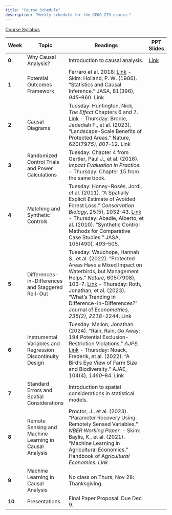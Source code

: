 ```yaml
---
title: "Course Schedule"
description: "Weekly schedule for the GEOG 279 course."
---
```


[Course Syllabus](syllabus/GEOG279_Syllabus_Fall_24.pdf)

| **Week** | **Topic**                                                  | **Readings**                                                                                                                                                                                                                                                                                                  | **PPT Slides** |
| -------- | ---------------------------------------------------------- | ------------------------------------------------------------------------------------------------------------------------------------------------------------------------------------------------------------------------------------------------------------------------------------------------------------- | -------------- |
| **0**    | Why Causal Analysis?                                       | Introduction to causal analysis.                                                                                                                                                                                                                                                                              | [Link](#)      |
| **1**    | Potential Outcomes Framework                               | Ferraro et al. 2018: [Link](#)   - Skim: Holland, P. W. (1986). "Statistics and Causal Inference." JASA, 81(396), *945*–960. Link                                                                                                                                                                             |                |
| **2**    | Causal Diagrams                                            | Tuesday: Huntington, Nick, *The Effect* Chapters 6 and 7. [Link](#)   - Thursday: Brodie, Jedediah F., et al. (2023). "Landscape-Scale Benefits of Protected Areas." Nature, 620(79*75), 8*07–12. Link                                                                                                        |                |
| **3**    | Randomized Control Trials and Power Calculations           | Tuesday: Chapter 4 from Gertler, Paul J., et al. (2016). *Impact Evaluation in Practice.*   - Thursday: Chapter 15 from the same book.                                                                                                                                                                        |                |
| **4**    | Matching and Synthetic Controls                            | Tuesday: Honey-Rosés, Jordi, et al. (2011). "A Spatially Explicit Estimate of Avoided Forest Loss." *Conservation Biology*, 25(5), 1032–43. [Link](#)   - Thursday: Abadie, Alberto, et al. (2010). "Synthetic Control Methods for Comparative Case Studies." JASA, 105(490)*, 49*3–505.                      |                |
| **5**    | Differences-in-Differences and Staggered Roll-Out          | Tuesday: Wauchope, Hannah S., et al. (2022). "Protected Areas Have a Mixed Impact on Waterbirds, but Management Helps." *Nature*, 605(7908), 103–7. [Link](#)   - Thursday: Roth, Jonathan, et al. (2023). "What’s Trending in Difference-in-Differences?" Journal of Eco*nometrics, 235(2), 2218*-2244. Link |                |
| **6**    | Instrumental Variables and Regression Discontinuity Design | Tuesday: Mellon, Jonathan. (2024). "Rain, Rain, Go Away: 194 Potential Exclusion-Restriction Violations." *AJPS*. [Link](#)   - Thursday: Noack, Frederik, et al. (2022). "A Bird’s Eye View of Farm Size and Biodiversity." AJAE, 104(4), *1460*–84. Link                                                    |                |
| **7**    | Standard Errors and Spatial Considerations                 | Introduction to spatial considerations in statistical models.                                                                                                                                                                                                                                                 |                |
| **8**    | Remote Sensing and Machine Learning in Causal Analysis     | Proctor, J., et al. (2023). "Parameter Recovery Using Remotely Sensed Variables." *NBER Working Paper.*   - Skim: Baylis, K., et al. (2021). "Machine Learning in Agricultural Economics." Handbook of Ag*ricultural Economics. Link*                                                                         |                |
| **9**    | Machine Learning in Causal Analysis                        | No class on Thurs, Nov 28: Thanksgiving.                                                                                                                                                                                                                                                                      |                |
| **10**   | Presentations                                              | Final Paper Proposal: Due Dec 9.                                                                                                                                                                                                                                                                              |                |


